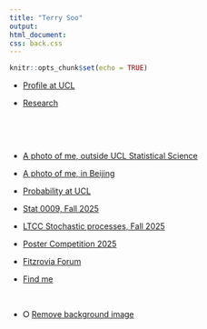 ```yaml
---
title: "Terry Soo"
output: 
html_document: 
css: back.css
---
```




```r
knitr::opts_chunk$set(echo = TRUE)
```

*  [Profile at UCL](https://profiles.ucl.ac.uk/74771-terry-soo)



*  [Research](https://tsoo-math.github.io/m3/research.html)

<br>


<br>

*  [A photo of me, outside UCL Statistical Science](https://tsoo-math.github.io/Terry-ucl-stats.jpeg)


* [A photo of me, in Beijing](https://tsoo-math.github.io/m3/terrysoo.htm)



* [Probability at UCL](https://sites.google.com/view/probability-at-ucl/home?authuser=0)



*  [Stat 0009, Fall 2025](https://tsoo-math.github.io/ucl6/skeleton-stat9-2025.html)


*  [LTCC Stochastic processes, Fall 2025](https://tsoo-math.github.io/lttc/skeleton-LTTC-2025.html)


* [Poster Competition 2025](https://tsoo-math.github.io/ucl2/grst/2025-poster.html)


* [Fitzrovia Forum](https://tsoo-math.github.io/Fitzrovia.html)
<br>

*    [Find me](https://tsoo-math.github.io/find.html)

<br>




* &#x2B58; [Remove background image](https://tsoo-math.github.io/index-noback.html)


